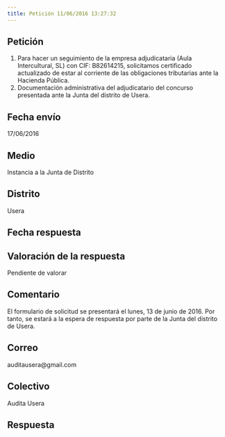 ```yaml
---
title: Petición 11/06/2016 13:27:32
---
```



## Petición
1. Para hacer un seguimiento de la empresa adjudicataria (Aula Intercultural, SL) con CIF: B82614215, solicitamos certificado actualizado de estar al corriente de las obligaciones tributarias ante la Hacienda Pública.
2. Documentación administrativa del adjudicatario del concurso presentada ante la Junta del distrito de Usera.


## Fecha envío
17/06/2016


## Medio
Instancia a la Junta de Distrito


## Distrito
Usera


## Fecha respuesta



## Valoración de la respuesta
Pendiente de valorar


## Comentario
El formulario de solicitud se presentará el lunes, 13 de junio de 2016. Por tanto, se estará a la espera de respuesta por parte de la Junta del distrito de Usera.


## Correo
auditausera@gmail.com


## Colectivo
Audita Usera


## Respuesta



